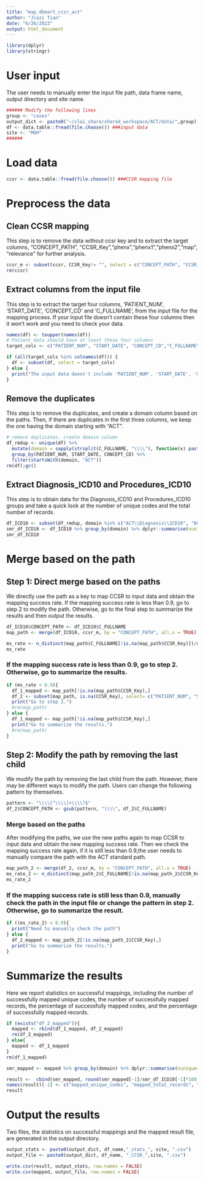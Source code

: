 ```yaml
---
title: "map_dbmart_ccsr_act"
author: "Jiazi Tian"
date: "6/26/2023"
output: html_document
---
```


```r
library(dplyr)
library(stringr)
```

# User input
The user needs to manually enter the input file path, data frame name, output directory and site name.
```r
###### Modify the following lines
group <- "cases"
output_dict <- paste0("~/clai_share/shared_workspace/ACT/data/",group) ##where the output file is saved
df <- data.table::fread(file.choose()) ###input data
site <- "MGH" 
######
```


# Load data
```r
ccsr <- data.table::fread(file.choose()) ###CCSR mapping file
```


# Preprocess the data

## Clean CCSR mapping
This step is to remove the data without ccsr key and to extract the target columns, "CONCEPT_PATH", "CCSR_Key","phenx","phenx1","phenx2","map", "relevance" for further analysis.
```r
ccsr_m <- subset(ccsr, CCSR_Key!= "", select = c("CONCEPT_PATH", "CCSR_Key","phenx","phenx1","phenx2","map", "relevance"))
rm(ccsr)
```

## Extract columns from the input file
This step is to extract the target four columns, 'PATIENT_NUM', 'START_DATE', 'CONCEPT_CD' and 'C_FULLNAME', from the input file for the mapping process. If your input file doesn't contain these four columns then it won't work and you need to check your data.
```r
names(df) <- toupper(names(df))
# Patient data should have at least these four columns
target_cols <- c("PATIENT_NUM", "START_DATE", "CONCEPT_CD","C_FULLNAME")

if (all(target_cols %in% colnames(df))) {
  df <- subset(df, select = target_cols)
} else {
  print("The input data doesn't include 'PATIENT_NUM', 'START_DATE', 'CONCEPT_CD' or 'C_FULLNAME' columns.")
}
```


## Remove the duplicates
This step is to remove the duplicates, and create a domain column based on the paths. Then, if there are duplicates in the first three columns, we keep the one having the domain starting with "ACT".
```r
# remove duplicates, create domain column
df_rmdup <- unique(df) %>%
  mutate(domain = sapply(strsplit(C_FULLNAME, "\\\\"), function(x) paste(x[2:4], collapse = "\\"))) %>%
  group_by(PATIENT_NUM, START_DATE, CONCEPT_CD) %>%
  filter(startsWith(domain, "ACT"))
rm(df);gc()
```

## Extract Diagnosis_ICD10 and Procedures_ICD10
This step is to obtain data for the Diagnosis_ICD10 and Procedures_ICD10 groups and take a quick look at the number of unique codes and the total number of records.
```r
df_ICD10 <- subset(df_rmdup, domain %in% c("ACT\\Diagnosis\\ICD10", "ACT\\Procedures\\ICD10"))
smr_df_ICD10 <- df_ICD10 %>% group_by(domain) %>% dplyr::summarise(nunique=n_distinct(C_FULLNAME), total =n())
smr_df_ICD10
```

# Merge based on the path

## Step 1: Direct merge based on the paths
We directly use the path as a key to map CCSR to input data and obtain the mapping success rate. If the mapping success rate is less than 0.9, go to step 2 to modify the path. Otherwise, go to the final step to summarize the results and then output the results.
```r
df_ICD10$CONCEPT_PATH <- df_ICD10$C_FULLNAME
map_path <- merge(df_ICD10, ccsr_m, by = "CONCEPT_PATH", all.x = TRUE)

ms_rate <- n_distinct(map_path$C_FULLNAME[!is.na(map_path$CCSR_Key)])/n_distinct(map_path$C_FULLNAME)
ms_rate
```



### If the mapping success rate is less than 0.9, go to step 2. Otherwise, go to summarize the results.
```r
if (ms_rate < 0.9){
  df_1_mapped <- map_path[!is.na(map_path$CCSR_Key),]
  df_2 <- subset(map_path, is.na(CCSR_Key), select= c("PATIENT_NUM", "START_DATE", "CONCEPT_CD","C_FULLNAME", "domain"))
  print("Go to step 2.")
  #rm(map_path)
} else {
  df_1_mapped <- map_path[!is.na(map_path$CCSR_Key),]
  print("Go to summarize the results.")
  #rm(map_path)
}
```


## Step 2: Modify the path by removing the last child
We modify the path by removing the last child from the path. However, there may be different ways to modify the path. Users can change the following pattern by themselves.
```r
pattern <- "\\\\[^\\\\]+\\\\?$"
df_2$CONCEPT_PATH <- gsub(pattern, "\\\\", df_2$C_FULLNAME)
```

### Merge based on the paths
After modifying the paths, we use the new paths again to map CCSR to input data and obtain the new mapping success rate. Then we check the mapping success rate again, if it is still less than 0.9,the user needs to manually compare the path with the ACT standard path.
```r
map_path_2 <- merge(df_2, ccsr_m, by = "CONCEPT_PATH", all.x = TRUE)
ms_rate_2 <- n_distinct(map_path_2$C_FULLNAME[!is.na(map_path_2$CCSR_Key)])/n_distinct(map_path_2$C_FULLNAME)
ms_rate_2
```


### If the mapping success rate is still less than 0.9, manually check the path in the input file or change the pattern in step 2. Otherwise, go to summarize the result.
```r
if ((ms_rate_2) < 0.9){
  print("Need to manually check the path")
} else {
  df_2_mapped <- map_path_2[!is.na(map_path_2$CCSR_Key),]
  print("Go to summarize the results.")
}
```


# Summarize the results
Here we report statistics on successful mappings, including the number of successfully mapped unique codes, the number of successfully mapped records, the percentage of successfully mapped codes, and the percentage of successfully mapped records.
```r
if (exists("df_2_mapped")){
  mapped <- rbind(df_1_mapped, df_2_mapped)
  rm(df_2_mapped)
} else{
  mapped <- df_1_mapped
}
rm(df_1_mapped)

smr_mapped <- mapped %>% group_by(domain) %>% dplyr::summarise(nunique=n_distinct(C_FULLNAME), total =n())

result <-  cbind(smr_mapped, round(smr_mapped[-1]/smr_df_ICD10[-1]*100, digits = 3))
names(result)[-1] <- c("mapped_unique_codes", "mapped_total_records", "mapped_unique_codes_percentage", "mapped_total_records_percentage")
result
```

# Output the results
Two files, the statistics on successful mappings and the mapped result file, are generated in the output directory.
```r
output_stats <- paste0(output_dict, df_name,"_stats_", site, ".csv")
output_file <- paste0(output_dict, df_name, "_CCSR_",site, ".csv")

write.csv(result, output_stats, row.names = FALSE)
write.csv(mapped, output_file, row.names = FALSE)
```


